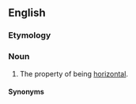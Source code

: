 ==English==

===Etymology===
{{suffix|en|horizontal|ness}}

===Noun===
{{en-noun|-}}

# The property of being [[horizontal]].

====Synonyms====
{{sense|property of being horizontal}} {{l|en|horizontality}}